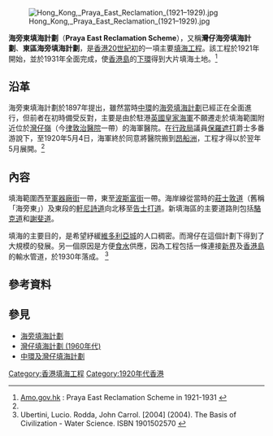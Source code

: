 [[File:Hong_Kong,_Praya_East_Reclamation_(1921–1929).jpg|thumb]]

'''海旁東填海計劃'''（'''Praya East Reclamation Scheme'''），又稱'''灣仔海旁填海計劃'''、'''東區海旁填海計劃'''，是[[香港|香港]][[香港20世紀初歷史|20世紀初]]的一項主要[[香港填海工程|填海工程]]。該工程於1921年開始，並於1931年全面完成，使[[香港島|香港島]]的[[下環|下環]]得到大片填海土地。<ref name="amogov">[http://www.amo.gov.hk/form/AAB_Paper129_queen_annexb_e.pdf Amo.gov.hk] {{webarchive|url=https://web.archive.org/web/20070927132425/http://www.amo.gov.hk/form/AAB_Paper129_queen_annexb_e.pdf |date=2007-09-27 }}: Praya East Reclamation Scheme in 1921-1931 {{en}}</ref>

==沿革==
海旁東填海計劃於1897年提出，雖然當時[[中環|中環]]的[[海旁填海計劃|海旁填海計劃]]已經正在全面進行，但前者在初時備受反對，主要是由於駐港[[英國皇家海軍|英國皇家海軍]]不願遷走於填海範圍附近位於[[灣仔嶺|灣仔嶺]]（今[[律敦治醫院|律敦治醫院]]一帶）的海軍醫院。在[[行政局|行政局]]議員[[保羅遮打|保羅遮打]]爵士多番游說下，至1920年5月4日，海軍終於同意將醫院搬到[[昂船洲|昂船洲]]，工程才得以於翌年5月展開。<ref name="amogov" />

==內容==
填海範圍西至[[軍器廠街|軍器廠街]]一帶，東至[[波斯富街|波斯富街]]一帶。海岸線從當時的[[莊士敦道|莊士敦道]]（舊稱「海旁東」）及東段的[[軒尼詩道|軒尼詩道]]向北移至[[告士打道|告士打道]]。新填海區的主要道路則包括[[駱克道|駱克道]]和[[謝斐道|謝斐道]]。

填海的主要目的，是希望紓緩[[維多利亞城|維多利亞城]]的人口稠密。而灣仔在這個計劃下得到了大規模的發展。另一個原因是方便[[食水|食水]]供應，因為工程包括一條連接[[新界|新界]]及[[香港島|香港島]]的輸水管道，於1930年落成。 <ref>Ubertini, Lucio.  Rodda, John Carrol.  [2004] (2004).  The Basis of Civilization - Water Science.  ISBN 1901502570 {{en}}</ref> 

==參考資料==
<div class="references-small">
<references />
</div>

==參見==
*[[海旁填海計劃|海旁填海計劃]]
*[[灣仔填海計劃_(1960年代)|灣仔填海計劃 (1960年代)]]
*[[中環及灣仔填海計劃|中環及灣仔填海計劃]]

[[Category:香港填海工程|Category:香港填海工程]]
[[Category:1920年代香港|Category:1920年代香港]]